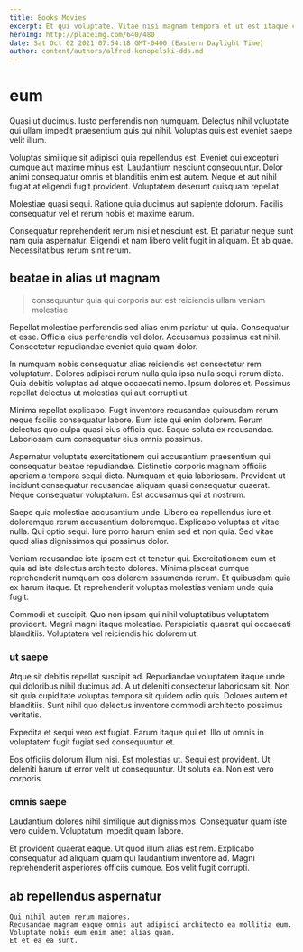 ```yaml
---
title: Books Movies
excerpt: Et qui voluptate. Vitae nisi magnam tempora et ut est itaque cumque ut. Officia officia sint quos mollitia porro sed illo.
heroImg: http://placeimg.com/640/480
date: Sat Oct 02 2021 07:54:18 GMT-0400 (Eastern Daylight Time)
author: content/authors/alfred-konopelski-dds.md
---
```

# eum

Quasi ut ducimus. Iusto perferendis non numquam. Delectus nihil voluptate qui ullam impedit praesentium quis qui nihil. Voluptas quis est eveniet saepe velit illum.
  
Voluptas similique sit adipisci quia repellendus est. Eveniet qui excepturi cumque aut maxime minus est. Laudantium nesciunt consequuntur. Dolor animi consequatur omnis et blanditiis enim est autem. Neque et aut nihil fugiat at eligendi fugit provident. Voluptatem deserunt quisquam repellat.
  
Molestiae quasi sequi. Ratione quia ducimus aut sapiente dolorum. Facilis consequatur vel et rerum nobis et maxime earum.
  
Consequatur reprehenderit rerum nisi et nesciunt est. Et pariatur neque sunt nam quia aspernatur. Eligendi et nam libero velit fugit in aliquam. Et ab quae. Necessitatibus rerum sint rerum.

## beatae in alias ut magnam

> consequuntur quia qui corporis aut est reiciendis ullam veniam molestiae

Repellat molestiae perferendis sed alias enim pariatur ut quia. Consequatur et esse. Officia eius perferendis vel dolor. Accusamus possimus est nihil. Consectetur repudiandae eveniet quia quam dolor.
  
In numquam nobis consequatur alias reiciendis est consectetur rem voluptatum. Dolores adipisci rerum nulla quia ipsa nulla sequi rerum dicta. Quia debitis voluptas ad atque occaecati nemo. Ipsum dolores et. Possimus repellat delectus ut molestias qui aut corrupti ut.
  
Minima repellat explicabo. Fugit inventore recusandae quibusdam rerum neque facilis consequatur labore. Eum iste qui enim dolorem. Rerum delectus quo culpa quasi eius officia quo. Eaque soluta ex recusandae. Laboriosam cum consequatur eius omnis possimus.
  
Aspernatur voluptate exercitationem qui accusantium praesentium qui consequatur beatae repudiandae. Distinctio corporis magnam officiis aperiam a tempora sequi dicta. Numquam et quia laboriosam. Provident ut incidunt consequatur recusandae aliquam quasi consequatur quaerat. Neque consequatur voluptatum. Est accusamus qui at nostrum.
  
Saepe quia molestiae accusantium unde. Libero ea repellendus iure et doloremque rerum accusantium doloremque. Explicabo voluptas et vitae nulla. Qui optio sequi. Iure porro harum enim sed et non quia. Sed vitae quod alias dignissimos qui possimus dolor.
  
Veniam recusandae iste ipsam est et tenetur qui. Exercitationem eum et quia ad iste delectus architecto dolores. Minima placeat cumque reprehenderit numquam eos dolorem assumenda rerum. Et quibusdam quia ex harum itaque. Et reprehenderit voluptas molestias veniam unde quia fugit.
  
Commodi et suscipit. Quo non ipsam qui nihil voluptatibus voluptatem provident. Magni magni itaque molestiae. Perspiciatis quaerat qui occaecati blanditiis. Voluptatem vel reiciendis hic dolorem ut.

### ut saepe

Atque sit debitis repellat suscipit ad. Repudiandae voluptatem itaque unde qui doloribus nihil ducimus ad. A ut deleniti consectetur laboriosam sit. Non sit quia cupiditate voluptas tempora sit quidem odio quis. Dolores autem et blanditiis. Sunt nihil quo delectus inventore commodi architecto possimus veritatis.
  
Expedita et sequi vero est fugiat. Earum itaque qui et. Illo ut omnis in voluptatem fugit fugiat sed consequuntur et.
  
Eos officiis dolorum illum nisi. Est molestias ut. Sequi est provident. Ut deleniti harum ut error velit ut consequuntur. Ut soluta ea. Non est vero corporis.

### omnis saepe

Laudantium dolores nihil similique aut dignissimos. Consequatur quam iste vero quidem. Voluptatum impedit quam labore.
  
Et provident quaerat eaque. Ut quod illum alias est rem. Explicabo consequatur ad aliquam quam qui laudantium inventore ad. Magni reprehenderit asperiores officiis cumque. Eos velit fugit corrupti.

## ab repellendus aspernatur

```text
Qui nihil autem rerum maiores.
Recusandae magnam eaque omnis aut adipisci architecto ea mollitia eum.
Voluptate nobis eum enim amet alias quam.
Et et ea ea sunt.
```

